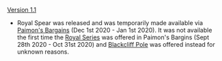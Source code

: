 {{Change History/Header}}
[[Version 1.1]]
*Royal Spear was released and was temporarily made available via [[Paimon's Bargains]] (Dec 1st 2020 - Jan 1st 2020). It was not available the first time the [[Royal Series]] was offered in Paimon's Bargins (Sept 28th 2020 - Oct 31st 2020) and [[Blackcliff Pole]] was offered instead for unknown reasons.